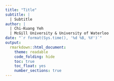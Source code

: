 ```yaml
---
title: "Title"
subtitle: |
  | Subtitle
author: |
  | Chi-Kuang Yeh
  | McGill University & University of Waterloo
date: "`r format(Sys.time(), '%d %B, %Y')`"
output:
  rmarkdown::html_document:
    theme: readable
    code_folding: hide
    toc: true
    toc_float: yes
    number_sections: true
---
```

